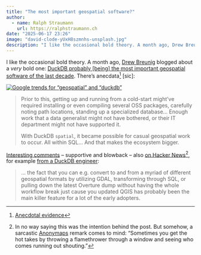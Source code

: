```yaml
---
title: "The most important geospatial software?"
author:
  - name: Ralph Straumann
    url: https://ralphstraumann.ch
date: "2025-06-17 23:26"
image: "david-clode-yUxH8szmnhs-unsplash.jpg"
description: "I like the occasional bold theory. A month ago, Drew Breunig blogged about a very bold one: #DuckDB probably being the most important geospatial software of the last decade. What gives?"
---
```


I like the occasional bold theory. A month ago, [Drew Breunig](https://www.dbreunig.com) blogged about a *very* bold one: [DuckDB probably [being] the most important geospatial software of the last decade](https://www.dbreunig.com/2025/05/03/duckdb-is-the-most-impactful-geospatial-software-in-a-decade.html). There's anecdata^[[Anecdotal evidence](https://en.wikipedia.org/wiki/Anecdotal_evidence#Scientific_context)] [sic]:

[![Google trends for "geospatial" and "duckdb"](google-trends.png 'Google trends for "geospatial" and "duckdb"')](https://trends.google.com/trends/explore?date=2010-01-01%202025-06-17&q=duckdb,geospatial&hl=en
)


> Prior to this, getting up and running from a cold-start might’ve required installing or even compiling several OSS packages, carefully noting path locations, standing up a specialized database… Enough work that a data generalist might not have bothered, or their IT department might not have supported it.
> 
> With DuckDB `spatial`, it became possible for casual geospatial work to occur. All within SQL… And that makes the ecosystem bigger.

[Interesting comments](https://news.ycombinator.com/item?id=43881468) – supportive and blowback – also [on Hacker News](https://news.ycombinator.com/item?id=43881468)[^anonymaps], for example [from a DuckDB engineer](https://news.ycombinator.com/item?id=43882914):

> ... the fact that you can e.g. convert to and from a myriad of different geospatial formats by utilizing GDAL, transforming through SQL, or pulling down the latest Overture dump without having the whole workflow break just cause you updated QGIS has probably been the main killer feature for a lot of the early adopters.

[^anonymaps]: In no way saying this was the intention behind the post. But somehow, a sarcastic [Anonymaps](https://www.geohipster.com/2018/03/19/anonymaps-use-real-addresses) remark comes to mind: "Sometimes you get the hot takes by throwing a flamethrower through a window and seeing who comes running out shouting."